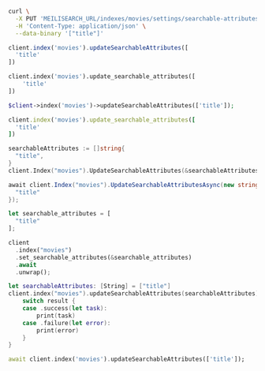 <CodeGroup>

```bash cURL
curl \
  -X PUT 'MEILISEARCH_URL/indexes/movies/settings/searchable-attributes' \
  -H 'Content-Type: application/json' \
  --data-binary '["title"]'
```

```javascript JS
client.index('movies').updateSearchableAttributes([
  'title'
])
```

```python Python
client.index('movies').update_searchable_attributes([
    'title'
])
```

```php PHP
$client->index('movies')->updateSearchableAttributes(['title']);
```

```ruby Ruby
client.index('movies').update_searchable_attributes([
  'title'
])
```

```go Go
searchableAttributes := []string{
  "title",
}
client.Index("movies").UpdateSearchableAttributes(&searchableAttributes)
```

```csharp C#
await client.Index("movies").UpdateSearchableAttributesAsync(new string[] {
  "title"
});
```

```rust Rust
let searchable_attributes = [
  "title"
];

client
  .index("movies")
  .set_searchable_attributes(&searchable_attributes)
  .await
  .unwrap();
```

```swift Swift
let searchableAttributes: [String] = ["title"]
client.index("movies").updateSearchableAttributes(searchableAttributes) { (result) in
    switch result {
    case .success(let task):
        print(task)
    case .failure(let error):
        print(error)
    }
}
```

```dart Dart
await client.index('movies').updateSearchableAttributes(['title']);
```
</CodeGroup>